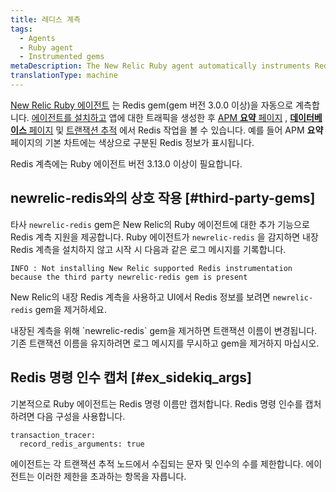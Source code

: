 ```yaml
---
title: 레디스 계측
tags:
  - Agents
  - Ruby agent
  - Instrumented gems
metaDescription: The New Relic Ruby agent automatically instruments Redis tasks.
translationType: machine
---
```


[New Relic Ruby 에이전트](/docs/agents/ruby-agent/getting-started/new-relic-ruby) 는 Redis gem(gem 버전 3.0.0 이상)을 자동으로 계측합니다. [에이전트를 설치하고](/docs/agents/ruby-agent/installation-configuration/ruby-agent-installation) 앱에 대한 트래픽을 생성한 후 [APM **요약** 페이지](/docs/apm/applications-menu/monitoring/apm-overview-page) , [**데이터베이스** 페이지](/docs/apm/applications-menu/monitoring/databases-slow-queries-page) 및 [트랜잭션 추적](/docs/apm/transactions/transaction-traces/transaction-traces) 에서 Redis 작업을 볼 수 있습니다. 예를 들어 APM **요약** 페이지의 기본 차트에는 색상으로 구분된 Redis 정보가 표시됩니다.

<Callout variant="tip">
  Redis 계측에는 Ruby 에이전트 버전 3.13.0 이상이 필요합니다.
</Callout>

## newrelic-redis와의 상호 작용 [#third-party-gems]

타사 `newrelic-redis` gem은 New Relic의 Ruby 에이전트에 대한 추가 기능으로 Redis 계측 지원을 제공합니다. Ruby 에이전트가 `newrelic-redis` 을 감지하면 내장 Redis 계측을 설치하지 않고 시작 시 다음과 같은 로그 메시지를 기록합니다.

```
INFO : Not installing New Relic supported Redis instrumentation because the third party newrelic-redis gem is present
```

New Relic의 내장 Redis 계측을 사용하고 UI에서 Redis 정보를 보려면 `newrelic-redis` gem을 제거하세요.

<Callout variant="important">
  내장된 계측을 위해 `newrelic-redis` gem을 제거하면 트랜잭션 이름이 변경됩니다. 기존 트랜잭션 이름을 유지하려면 로그 메시지를 무시하고 gem을 제거하지 마십시오.
</Callout>

## Redis 명령 인수 캡처 [#ex_sidekiq_args]

기본적으로 Ruby 에이전트는 Redis 명령 이름만 캡처합니다. Redis 명령 인수를 캡처하려면 다음 구성을 사용합니다.

```
transaction_tracer:
  record_redis_arguments: true
```

에이전트는 각 트랜잭션 추적 노드에서 수집되는 문자 및 인수의 수를 제한합니다. 에이전트는 이러한 제한을 초과하는 항목을 자릅니다.